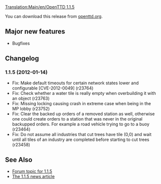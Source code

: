 [[Translation:Main/en/OpenTTD 1.1.5]]
{{en/OTTDVersions}}
{{en/Release|prev=OpenTTD 1.1.4|next=OpenTTD 1.2.0|date=2012-01-14}}

You can download this release from [http://www.openttd.org/en/download-stable/1.1.5 openttd.org].

==Major new features==

* Bugfixes

==Changelog==

===1.1.5 (2012-01-14)===
* Fix: Make default timeouts for certain network states lower and configurable [CVE-2012-0049] {{en/Flyspray|4955}} (r23764)
* Fix: Check whether a water tile is really empty when overbuilding it with an object {{en/Flyspray|4956}} (r23763)
* Fix: Missing locking causing crash in extreme case when being in the MP lobby {{en/Flyspray|4938}} (r23752)
* Fix: Clear the backed up orders of a removed station as well, otherwise one could create orders to a station that was never in the original backupped orders. For example a road vehicle trying to go to a buoy {{en/Flyspray|4876}} (r23464)
* Fix: Do not assume all industries that cut trees have tile (0,0) and wait until all tiles of an industry are completed before starting to cut trees (r23458)

==See Also==

*[http://www.tt-forums.net/viewtopic.php?f=29&t=58207 Forum topic for 1.1.5]
*[http://www.openttd.org/en/news/162 The 1.1.5 news article]